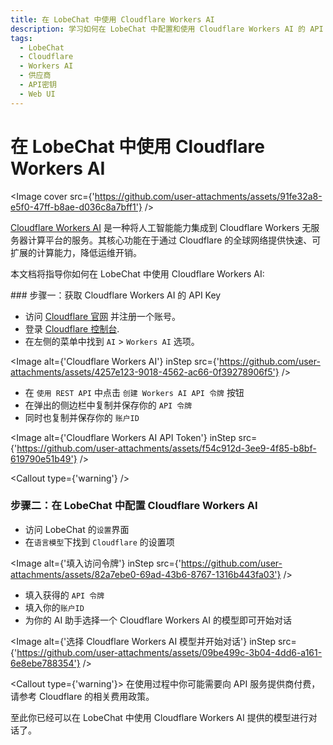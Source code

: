 ```yaml
---
title: 在 LobeChat 中使用 Cloudflare Workers AI
description: 学习如何在 LobeChat 中配置和使用 Cloudflare Workers AI 的 API Key，以便开始对话和交互。
tags:
  - LobeChat
  - Cloudflare
  - Workers AI
  - 供应商
  - API密钥
  - Web UI
---
```


# 在 LobeChat 中使用 Cloudflare Workers AI

<Image cover src={'https://github.com/user-attachments/assets/91fe32a8-e5f0-47ff-b8ae-d036c8a7bff1'} />

[Cloudflare Workers AI](https://www.cloudflare.com/developer-platform/products/workers-ai/) 是一种将人工智能能力集成到 Cloudflare Workers 无服务器计算平台的服务。其核心功能在于通过 Cloudflare 的全球网络提供快速、可扩展的计算能力，降低运维开销。

本文档将指导你如何在 LobeChat 中使用 Cloudflare Workers AI:

<Steps>
  ### 步骤一：获取 Cloudflare Workers AI 的 API Key

  - 访问 [Cloudflare 官网](https://www.cloudflare.com/) 并注册一个账号。
  - 登录 [Cloudflare 控制台](https://dash.cloudflare.com/).
  - 在左侧的菜单中找到 `AI` > `Workers AI` 选项。

  <Image alt={'Cloudflare Workers AI'} inStep src={'https://github.com/user-attachments/assets/4257e123-9018-4562-ac66-0f39278906f5'} />

  - 在 `使用 REST API` 中点击 `创建 Workers AI API 令牌` 按钮
  - 在弹出的侧边栏中复制并保存你的 `API 令牌`
  - 同时也复制并保存你的 `账户ID`

  <Image alt={'Cloudflare Workers AI API Token'} inStep src={'https://github.com/user-attachments/assets/f54c912d-3ee9-4f85-b8bf-619790e51b49'} />

  <Callout type={'warning'} />

  ### 步骤二：在 LobeChat 中配置 Cloudflare Workers AI

  - 访问 LobeChat 的`设置`界面
  - 在`语言模型`下找到 `Cloudflare` 的设置项

  <Image alt={'填入访问令牌'} inStep src={'https://github.com/user-attachments/assets/82a7ebe0-69ad-43b6-8767-1316b443fa03'} />

  - 填入获得的 `API 令牌`
  - 填入你的`账户ID`
  - 为你的 AI 助手选择一个 Cloudflare Workers AI 的模型即可开始对话

  <Image alt={'选择 Cloudflare Workers AI 模型并开始对话'} inStep src={'https://github.com/user-attachments/assets/09be499c-3b04-4dd6-a161-6e8ebe788354'} />

  <Callout type={'warning'}>
    在使用过程中你可能需要向 API 服务提供商付费，请参考 Cloudflare 的相关费用政策。
  </Callout>
</Steps>

至此你已经可以在 LobeChat 中使用 Cloudflare Workers AI 提供的模型进行对话了。
